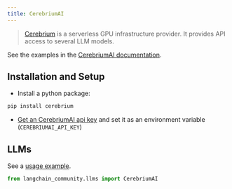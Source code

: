 ```yaml
---
title: CerebriumAI
---
```


>[Cerebrium](https://docs.cerebrium.ai/cerebrium/getting-started/introduction)  is a serverless GPU infrastructure provider.
> It provides API access to several LLM models.

See the examples in the [CerebriumAI documentation](https://docs.cerebrium.ai/examples/langchain).

## Installation and Setup

- Install a python package:
```bash
pip install cerebrium
```

- [Get an CerebriumAI api key](https://docs.cerebrium.ai/cerebrium/getting-started/installation) and set
  it as an environment variable (`CEREBRIUMAI_API_KEY`)


## LLMs

See a [usage example](/oss/javascript/integrations/llms/cerebriumai).


```python
from langchain_community.llms import CerebriumAI
```
